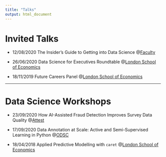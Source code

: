 ```yaml
---
title: "Talks"
output: html_document
---
```


# Invited Talks

- 12/08/2020 The Insider’s Guide to Getting into Data Science @[Faculty](https://faculty.ai/events/the-insiders-guide-to-getting-into-data-science/)

- 26/06/2020 Data Science for Executives Roundtable @[London School of Economics](https://www.lse.ac.uk/study-at-lse/executive-education/short-courses/courses/secure/business-and-management/data-science-for-executives)

- 18/11/2019 Future Careers Panel @[London School of Economics](https://faculty.ai/events/london-school-of-economics-future-careers-panel/)

---

# Data Science Workshops

- 23/09/2020 How AI-Assisted Fraud Detection Improves Survey Data Quality @[Attest](https://www.askattest.com/webinars/how-ai-assisted-fraud-detection-improves-survey-data-quality)

- 17/09/2020 Data Annotation at Scale: Active and Semi-Supervised Learning in Python @[ODSC](https://odsc.com/speakers/data-annotation-at-scale-active-and-semi-supervised-learning-in-python/)

- 18/04/2018 Applied Predictive Modelling with `caret` @[London School of Economics](https://www.cssatlse.com/#workshops)
